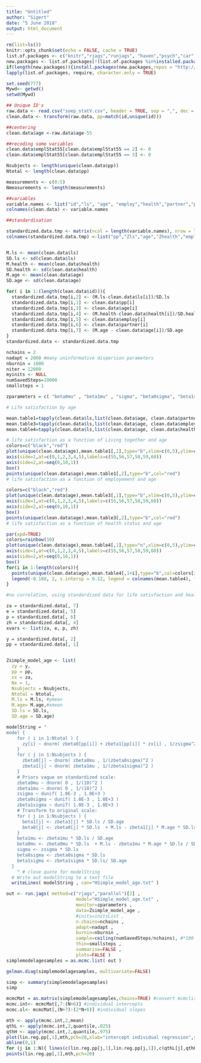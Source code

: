 ```yaml
---
title: "Untitled"
author: "Sigert"
date: "5 June 2018"
output: html_document
---
```


```r
rm(list=ls()) 
knitr::opts_chunk$set(echo = FALSE, cache = TRUE)
list.of.packages <- c("knitr","rjags","runjags", "haven","psych","car","magicfor","lattice")
new.packages <- list.of.packages[!(list.of.packages %in%installed.packages()[,"Package"])]
if(length(new.packages)){install.packages(new.packages,repos = "http://cran.us.r-project.org")}
lapply(list.of.packages, require, character.only = TRUE)

set.seed(777)
Mywd<- getwd()
setwd(Mywd)
```

```r
## Unique ID's
raw.data <- read.csv("soep_statV.csv", header = TRUE, sep = ",", dec = ".")
clean.data <- transform(raw.data, pp=match(id,unique(id)))

##centering
clean.data$age <-raw.data$age-55

##recoding some variables
clean.data$emplStat55[clean.data$emplStat55 == 2] <- 0
clean.data$emplStat55[clean.data$emplStat55 == 3] <- 0

Nsubjects <- length(unique(clean.data$pp))
Ntotal <- length(clean.data$pp)

measurements <- c(0:5)
Nmeasurements <- length(measurements)


```

```r
##variables
variable.names <- list("id","ls", "age", "employ","health","partner","pp")
colnames(clean.data) <- variable.names

##standardisation

standardized.data.tmp <- matrix(ncol = length(variable.names), nrow = length(clean.data$id))
colnames(standardized.data.tmp) <-list("pp","Zls","age","Zhealth","employ","partner", "Zage")


M.ls <- mean(clean.data$ls)
SD.ls <- sd(clean.data$ls)
M.health <- mean(clean.data$health)
SD.health <- sd(clean.data$health)
M.age <- mean(clean.data$age)
SD.age <- sd(clean.data$age)

for( i in 1:(length(clean.data$id))){
  standardized.data.tmp[i,2] <- (M.ls-clean.data$ls[i])/SD.ls
  standardized.data.tmp[i,1] <- clean.data$pp[i]
  standardized.data.tmp[i,3] <- clean.data$age[i]
  standardized.data.tmp[i,4] <- (M.health-clean.data$health[i])/SD.health
  standardized.data.tmp[i,5] <- clean.data$employ[i]
  standardized.data.tmp[i,6] <- clean.data$partner[i]
  standardized.data.tmp[i,7] <- (M.age - clean.data$age[i])/SD.age
}
standardized.data <- standardized.data.tmp

```

```r
nchains = 2
nadapt = 2000 #many uninformative dispersion parameters
nburnin = 1000
niter = 12000
myinits <- NULL
numSavedSteps=10000 
smallsteps = 1

zparameters = c( "beta0mu" , "beta1mu" , "sigma", "beta0sigma", "beta1sigma", "beta0", "beta1") 

```


```r
# Life satisfaction by age

mean.table1=tapply(clean.data$ls,list(clean.data$age, clean.data$partner),mean)
mean.table3=tapply(clean.data$ls,list(clean.data$age, clean.data$employ),mean)
mean.table4=tapply(clean.data$ls,list(clean.data$age, clean.data$health),mean)

# life satisfaction as a function of Living together and age
colors=c("black","red")
plot(unique(clean.data$age),mean.table1[,1],type="b",xlim=c(0,5),ylim=c(0,10),xlab="Age (in years)",ylab="Life Satisfaction",axes=F,main="Life satisfaction as a function of Living together and age")
axis(side=1,at=c(0,1,2,3,4,5),labels=c(55,56,57,58,59,60))
axis(side=2,at=seq(0,10,1))
box()
points(unique(clean.data$age),mean.table1[,2],type="b",col="red")
# life satisfaction as a function of employement and age

colors=c("black","red")
plot(unique(clean.data$age),mean.table3[,1],type="b",xlim=c(0,5),ylim=c(0,10),xlab="Age (in years)",ylab="Life Satisfaction",axes=F,main="Life satisfaction as a function of employement and age")
axis(side=1,at=c(0,1,2,3,4,5),labels=c(55,56,57,58,59,60))
axis(side=2,at=seq(0,10,1))
box()
points(unique(clean.data$age),mean.table3[,2],type="b",col="red")
# life satisfaction as a function of health status and age

par(xpd=TRUE)
colors=rainbow(10)
plot(unique(clean.data$age),mean.table4[,1],type="n",xlim=c(0,5),ylim=c(0,10),xlab="Age (in years)",ylab="Life satisfaction",axes=F,main="life satisfaction as a function of health status and age")
axis(side=1,at=c(0,1,2,3,4,5),labels=c(55,56,57,58,59,60))
axis(side=2,at=seq(0,10,1))
box()
for(i in 1:length(colors)){
  points(unique(clean.data$age),mean.table4[,1+i],type="b",col=colors[i])
  legend(-0.180, 2, x.intersp = 0.12, legend = colnames(mean.table4), fill = colors, horiz=TRUE)
}

```

```r
#no correlation, using standardized data for life satisfaction and health variables

za = standardized.data[, 7]
e = standardized.data[, 5]
p = standardized.data[, 6]
zh = standardized.data[, 4]
xvars <- list(za, e, p, zh)

y = standardized.data[, 2]
pp = standardized.data[, 1]



```

```r
Zsimple_model_age <- list(
  zy = y,
  pp = pp,
  zx = za,
  Nx = 1,
  Nsubjects = Nsubjects,
  Ntotal = Ntotal,
  M.ls = M.ls, #ymean
  M.age= M.age,#xmean
  SD.ls = SD.ls,
  SD.age = SD.age)

```

```r
modelString = "
model {
    for ( i in 1:Ntotal ) {
      zy[i] ~ dnorm( zbeta0[pp[i]] + zbeta1[pp[i]] * zx[i] , 1/zsigma^2 )
    }
    for ( j in 1:Nsubjects ) {
      zbeta0[j] ~ dnorm( zbeta0mu , 1/(zbeta0sigma)^2 )  
      zbeta1[j] ~ dnorm( zbeta1mu , 1/(zbeta1sigma)^2 )
    }
    # Priors vague on standardized scale:
    zbeta0mu ~ dnorm( 0 , 1/(10)^2 )
    zbeta1mu ~ dnorm( 0 , 1/(10)^2 )
    zsigma ~ dunif( 1.0E-3 , 1.0E+3 )
    zbeta0sigma ~ dunif( 1.0E-3 , 1.0E+3 )
    zbeta1sigma ~ dunif( 1.0E-3 , 1.0E+3 )
    # Transform to original scale:
    for ( j in 1:Nsubjects ) {
      beta1[j] <- zbeta1[j] * SD.ls / SD.age  
      beta0[j] <- zbeta0[j] * SD.ls  + M.ls - zbeta1[j] * M.age * SD.ls / SD.age 
    }
    beta1mu <- zbeta1mu * SD.ls / SD.age  
    beta0mu <- zbeta0mu * SD.ls  + M.ls - zbeta1mu * M.age * SD.ls / SD.age 
    sigma <- zsigma * SD.ls
    beta0sigma <- zbeta0sigma * SD.ls 
    beta1sigma <- zbeta1sigma * SD.ls/ SD.age  
  }
    " # close quote for modelString
  # Write out modelString to a text file
  writeLines( modelString , con="HSimple_model_age.txt" )
```

```r
out <- run.jags( method=c("rjags","parallel")[2] ,
                          model="HSimple_model_age.txt" , 
                          monitor=zparameters , 
                          data=Zsimple_model_age ,  
                          #inits=initsList , 
                          n.chains=nchains ,
                          adapt=nadapt ,
                          burnin=nburnin , 
                          sample=ceiling(numSavedSteps/nchains), #*100 ,
                          thin=smallsteps ,
                          summarise=FALSE ,
                          plots=FALSE )
simplemodelagesamples = as.mcmc.list( out )


```

```r
gelman.diag(simplemodelagesamples, multivariate=FALSE)

```

```r
simp <- summary(simplemodelagesamples)
simp
```
```r
mcmcMat = as.matrix(simplemodelagesamples,chains=TRUE) #convert mcmclist to matrix
mcmc.int<- mcmcMat[,7:(N+6)] #individual intercepts
mcmc.sl<- mcmcMat[,(N+7):(2*N+6)] #individual slopes

mth <- apply(mcmc.int,2,mean)
qthL <- apply(mcmc.int,2,quantile,.025)
qthH <- apply(mcmc.int,2,quantile,.975)
plot(lin.reg.pp[,1],mth,pch=20,xlab="intercept individual regression",ylab="personal intercept hierarchical regression")
abline(0,1)
for (j in 1:N){ lines(c(lin.reg.pp[j,1],lin.reg.pp[j,1]),c(qthL[j],qthH[j]),col="gray") }
points(lin.reg.pp[,1],mth,pch=20)
```

